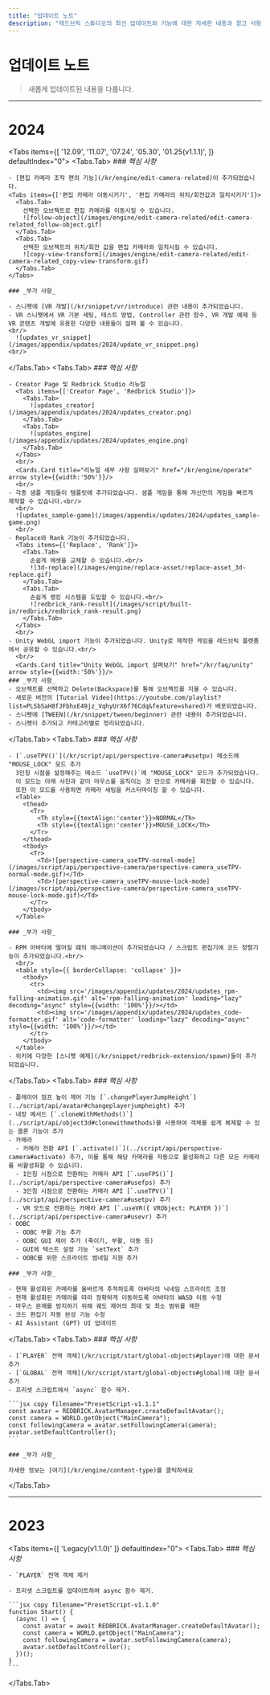 ```yaml
---
title: "업데이트 노트"
description: "레드브릭 스튜디오의 최신 업데이트와 기능에 대한 자세한 내용과 참고 사항입니다."
---
```


# 업데이트 노트

> 새롭게 업데이트된 내용을 다룹니다.

---

# 2024
<Tabs items={[
  '12.09',
  '11.07',
  '07.24',
  '05.30',
  '01.25(v1.1.1)',
]} defaultIndex="0">
  <Tabs.Tab>
    ### _핵심 사항_

    - [편집 카메라 조작 편의 기능](/kr/engine/edit-camera-related)이 추가되었습니다.
    <Tabs items={['편집 카메라 이동시키기', '편집 카메라의 위치/회전값과 일치시키기']}>
      <Tabs.Tab>
        선택한 오브젝트로 편집 카메라를 이동시킬 수 있습니다.
        ![follow-object](/images/engine/edit-camera-related/edit-camera-related_follow-object.gif)
      </Tabs.Tab>
      <Tabs.Tab>
        선택한 오브젝트의 위치/회전 값을 편집 카메라와 일치시킬 수 있습니다.
        ![copy-view-transform](/images/engine/edit-camera-related/edit-camera-related_copy-view-transform.gif)
      </Tabs.Tab>
    </Tabs>

    ### _부가 사항_

    - 스니펫에 [VR 개발](/kr/snippet/vr/introduce) 관련 내용이 추가되었습니다.
    - VR 스니펫에서 VR 기본 세팅, 테스트 방법, Controller 관련 함수, VR 개발 예제 등 VR 콘텐츠 개발에 유용한 다양한 내용들이 살펴 볼 수 있습니다.  
    <br/>
      ![updates_vr_snippet](/images/appendix/updates/2024/update_vr_snippet.png)
    <br/>
  </Tabs.Tab>
  <Tabs.Tab>
    ### _핵심 사항_

    - Creator Page 및 Redbrick Studio 리뉴얼
      <Tabs items={['Creator Page', 'Redbrick Studio']}>
        <Tabs.Tab>
          ![updates_creator](/images/appendix/updates/2024/updates_creator.png)
        </Tabs.Tab>
        <Tabs.Tab>
          ![updates_engine](/images/appendix/updates/2024/updates_engine.png)
        </Tabs.Tab>
      </Tabs>
      <br/>
      <Cards.Card title="리뉴얼 세부 사항 살펴보기" href="/kr/engine/operate" arrow style={{width:'50%'}}/>
      <br/>
    - 각종 샘플 게임들이 템플릿에 추가되었습니다. 샘플 게임을 통해 자신만의 게임을 빠르게 제작할 수 있습니다.<br/>
      <br/>
      ![updates_sample-game](/images/appendix/updates/2024/updates_sample-game.png)
      <br/>
    - Replace와 Rank 기능이 추가되었습니다.
      <Tabs items={['Replace', 'Rank']}>
        <Tabs.Tab>
          손쉽게 에셋을 교체할 수 있습니다.<br/>
          ![3d-replace](/images/engine/replace-asset/replace-asset_3d-replace.gif)
        </Tabs.Tab>
        <Tabs.Tab>
          손쉽게 랭킹 시스템을 도입할 수 있습니다.<br/>
          ![redbrick_rank-result](/images/script/built-in/redbrick/redbrick_rank-result.png)
        </Tabs.Tab>
      </Tabs>
      <br/>
    - Unity WebGL import 기능이 추가되었습니다. Unity로 제작한 게임을 레드브릭 플랫폼에서 공유할 수 있습니다.<br/>
      <br/>
      <Cards.Card title="Unity WebGL import 살펴보기" href="/kr/faq/unity" arrow style={{width:'50%'}}/>
    ### _부가 사항_
    - 오브젝트를 선택하고 Delete(Backspace)를 통해 오브젝트를 지울 수 있습니다.
    - 새로운 버전의 [Tutorial Video](https://youtube.com/playlist?list=PLSbSaH8fJFbhxE49jz_VqhyUrX6f76Cdq&feature=shared)가 배포되었습니다.
    - 스니펫에 [TWEEN](/kr/snippet/tween/beginner) 관련 내용이 추가되었습니다.
    - 스니펫이 추가되고 카테고리별로 정리되었습니다.
  </Tabs.Tab>
  <Tabs.Tab>
    ### _핵심 사항_

    - [`.useTPV()`](/kr/script/api/perspective-camera#usetpv) 메소드에 "MOUSE_LOCK" 모드 추가  
      3인칭 시점을 설정해주는 메소드 `useTPV()`에 "MOUSE_LOCK" 모드가 추가되었습니다.  
      이 모드는 아래 사진과 같이 마우스를 움직이는 것 만으로 카메라를 회전할 수 있습니다.  
      또한 이 모드를 사용하면 카메라 세팅을 커스터마이징 할 수 있습니다.
      <Table>
        <thead>
          <Tr>
            <Th style={{textAlign:'center'}}>NORMAL</Th>
            <Th style={{textAlign:'center'}}>MOUSE_LOCK</Th>
          </Tr>
        </thead>
        <tbody>
          <Tr>
            <Td>![perspective-camera_useTPV-normal-mode](/images/script/api/perspective-camera/perspective-camera_useTPV-normal-mode.gif)</Td>
            <Td>![perspective-camera_useTPV-mouse-lock-mode](/images/script/api/perspective-camera/perspective-camera_useTPV-mouse-lock-mode.gif)</Td>
          </Tr>
        </tbody>
      </Table>

    ### _부가 사항_

    - RPM 아바타에 떨어질 떄의 애니메이션이 추가되었습니다 / 스크립트 편집기에 코드 정렬기능이 추가되었습니다.<br/>
      <br/>
      <table style={{ borderCollapse: 'collapse' }}>
        <tbody>
          <tr>
            <td><img src='/images/appendix/updates/2024/updates_rpm-falling-animation.gif' alt='rpm-falling-animation' loading="lazy" decoding="async" style={{width: '100%'}}/></td>
            <td><img src='/images/appendix/updates/2024/updates_code-formatter.gif' alt='code-formatter' loading="lazy" decoding="async" style={{width: '100%'}}/></td>
          </tr>
        </tbody>
      </table>
    - 위키에 다양한 [스니펫 예제](/kr/snippet/redbrick-extension/spawn)들이 추가되었습니다.
  </Tabs.Tab>
  <Tabs.Tab>
    ### _핵심 사항_

    - 플레이어 점프 높이 제어 기능 [`.changePlayerJumpHeight`](../script/api/avatar#changeplayerjumpheight) 추가
    - 내장 메서드 [`.cloneWithMethods()`](../script/api/object3d#clonewithmethods)를 사용하여 객체를 쉽게 복제할 수 있는 클론 기능이 추가
    - 카메라
      - 카메라 전환 API [`.activate()`](../script/api/perspective-camera#activate) 추가, 이를 통해 해당 카메라를 자동으로 활성화하고 다른 모든 카메라를 비활성화할 수 있습니다.
      - 1인칭 시점으로 전환하는 카메라 API [`.useFPS()`](../script/api/perspective-camera#usefps) 추가
      - 3인칭 시점으로 전환하는 카메라 API [`.useTPV()`](../script/api/perspective-camera#usetpv) 추가
      - VR 모드로 전환하는 카메라 API [`.useVR({ VRObject: PLAYER })`](../script/api/perspective-camera#usevr) 추가
    - OOBC
      - OOBC 부활 기능 추가
      - OOBC GUI 제어 추가 (죽이기, 부활, 이동 등)
      - GUI에 텍스트 설정 기능 `setText` 추가
      - OOBC를 위한 스프라이트 썸네일 지원 추가

    ### _부가 사항_

    - 현재 활성화된 카메라를 올바르게 추적하도록 아바타의 닉네임 스프라이트 조정
    - 현재 활성화된 카메라를 따라 정확하게 이동하도록 아바타의 WASD 이동 수정
    - 마우스 문제를 방지하기 위해 궤도 제어의 최대 및 최소 범위를 제한
    - 코드 편집기 자동 완성 기능 수정
    - AI Assistant (GPT) UI 업데이트
  </Tabs.Tab>
  <Tabs.Tab>
    ### _핵심 사항_

    - [`PLAYER` 전역 객체](/kr/script/start/global-objects#player)에 대한 문서 추가
    - [`GLOBAL` 전역 객체](/kr/script/start/global-objects#global)에 대한 문서 추가
    - 프리셋 스크립트에서 `async` 함수 제거.

    ```jsx copy filename="PresetScript-v1.1.1"
    const avatar = REDBRICK.AvatarManager.createDefaultAvatar();
    const camera = WORLD.getObject("MainCamera");
    const followingCamera = avatar.setFollowingCamera(camera);
    avatar.setDefaultController();
    ```

    ### _부가 사항_

    자세한 정보는 [여기](/kr/engine/content-type)를 클릭하세요
  </Tabs.Tab>
</Tabs>

---

# 2023

<Tabs items={[ 'Legacy(v1.1.0)' ]} defaultIndex="0">
  <Tabs.Tab>
    ### _핵심 사항_

    - `PLAYER` 전역 객체 제거

    - 프리셋 스크립트를 업데이트하여 async 함수 제거.

    ```jsx copy filename="PresetScript-v1.1.0"
    function Start() {
      (async () => {
        const avatar = await REDBRICK.AvatarManager.createDefaultAvatar();
        const camera = WORLD.getObject("MainCamera");
        const followingCamera = avatar.setFollowingCamera(camera);
        avatar.setDefaultController();
      })();
    }
    ```
  </Tabs.Tab>
</Tabs>